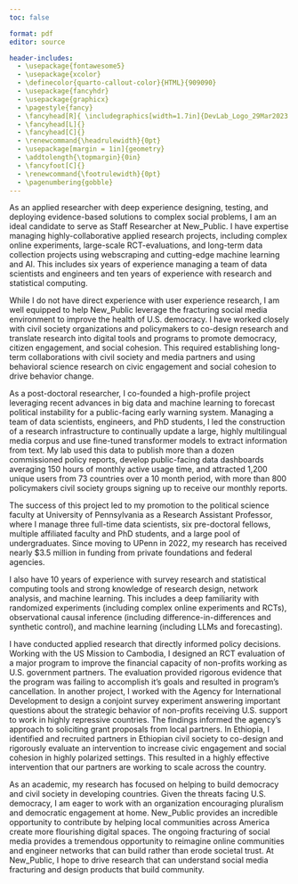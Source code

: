 ```yaml
---
toc: false

format: pdf
editor: source

header-includes:
  - \usepackage{fontawesome5}
  - \usepackage{xcolor}
  - \definecolor{quarto-callout-color}{HTML}{909090}
  - \usepackage{fancyhdr}
  - \usepackage{graphicx}
  - \pagestyle{fancy}
  - \fancyhead[R]{ \includegraphics[width=1.7in]{DevLab_Logo_29Mar2023.png}}
  - \fancyhead[L]{}
  - \fancyhead[C]{}
  - \renewcommand{\headrulewidth}{0pt}
  - \usepackage[margin = 1in]{geometry} 
  - \addtolength{\topmargin}{0in}
  - \fancyfoot[C]{}
  - \renewcommand{\footrulewidth}{0pt}
  - \pagenumbering{gobble}
---
```



\begin{flushleft}
Jeremy Springman, PhD\\
Research Assistant Professor\\
University of Pennsylvania\\
\url{jrspringman.github.io}
\end{flushleft}

As an applied researcher with deep experience designing, testing, and deploying evidence-based solutions to complex social problems, I am an ideal candidate to serve as Staff Researcher at New_Public. I have expertise managing highly-collaborative applied research projects, including complex online experiments, large-scale RCT-evaluations, and long-term data collection projects using webscraping and cutting-edge machine learning and AI. This includes six years of experience managing a team of data scientists and engineers and ten years of experience with research and statistical computing.

While I do not have direct experience with user experience research, I am well equipped to help New_Public leverage the fracturing social media environment to improve the health of U.S. democracy. I have worked closely with civil society organizations and policymakers to co-design research and translate research into digital tools and programs to promote democracy, citizen engagement, and social cohesion. This required establishing long-term collaborations with civil society and media partners and using behavioral science research on civic engagement and social cohesion to drive behavior change. 

As a post-doctoral researcher, I co-founded a high-profile project leveraging recent advances in big data and machine learning to forecast political instability for a public-facing early warning system. Managing a team of data scientists, engineers, and PhD students, I led the construction of a research infrastructure to continually update a large, highly multilingual media corpus and use fine-tuned transformer models to extract information from text. My lab used this data to publish more than a dozen commissioned policy reports, develop public-facing data dashboards averaging 150 hours of monthly active usage time, and attracted 1,200 unique users from 73 countries over a 10 month period, with more than 800 policymakers civil society groups signing up to receive our monthly reports.

The success of this project led to my promotion to the political science faculty at University of Pennsylvania as a Research Assistant Professor, where I manage three full-time data scientists, six pre-doctoral fellows, multiple affiliated faculty and PhD students, and a large pool of undergraduates. Since moving to UPenn in 2022, my research has received nearly $3.5 million in funding from private foundations and federal agencies. 

I also have 10 years of experience with survey research and statistical computing tools and strong knowledge of research design, network analysis, and machine learning. This includes a deep familiarity with randomized experiments (including complex online experiments and RCTs), observational causal inference (including difference-in-differences and synthetic control), and machine learning (including LLMs and forecasting).

I have conducted applied research that directly informed policy decisions. Working with the US Mission to Cambodia, I designed an RCT evaluation of a major program to improve the financial capacity of non-profits working as U.S. government partners. The evaluation provided rigorous evidence that the program was failing to accomplish it's goals and resulted in program's cancellation. In another project, I worked with the Agency for International Development to design a conjoint survey experiment answering important questions about the strategic behavior of non-profits receiving U.S. support to work in highly repressive countries. The findings informed the agency's approach to soliciting grant proposals from local partners. In Ethiopia, I identified and recruited partners in Ethiopian civil society to co-design and rigorously evaluate an intervention to increase civic engagement and social cohesion in highly polarized settings. This resulted in a highly effective intervention that our partners are working to scale across the country. 

As an academic, my research has focused on helping to build democracy and civil society in developing countries. Given the threats facing U.S. democracy, I am eager to work with an organization encouraging pluralism and democratic engagement at home. New_Public provides an incredible opportunity to contribute by helping local communities across America create more flourishing digital spaces. The ongoing fracturing of social media provides a tremendous opportunity to reimagine online communities and engineer networks that can build rather than erode societal trust. At New_Public, I hope to drive research that can understand social media fracturing and design products that build community. 


<!-- During this period, I have worked closely with civil society organizations on both digital and field-based projects. This included identifying and recruiting partners in Ethiopian civil society to co-design and rigorously evaluate an intervention to increase civic engagement and social cohesion in highly polarized settings. This resulted in a highly effective [intervention](https://jrspringman.github.io/files/ethiopia_ie.pdf) that we are seeking to scale across the country. In Cambodia, I led the first RCT evaluation of an NGO capacity-building intervention, working with more than 100 CSOs over a three year period. -->

<!-- As a Research Professor, I lead a high-profile project that developed a large, highly multilingual media corpus and pioneered the use of large language models (LLMs) in social science research to generate novel data tracking the cross-national incidence of important political events. I further leveraged this data to answer pressing policy questions and develop solutions, including public-facing event monitoring and forecasting systems.  -->

<!-- I also have deep experience in randomized experiments and causal analyses, including advanced survey experimental research, large-scale randomized control trials in difficult implementation environments including ongoing civil conflict, and spatial approaches to estimating causal effects with observational panel data.  -->

<!-- This deep background in experimental research, cutting-edge natural language processing, and the translation of complex findings into actionable insights aligns with PERIL’s efforts to bring scientific excellence and statistical methods to the challenges of product creation.  -->

<!-- My academic position has given me years of experience working closely with policymakers to generate and communicate tailored evidence to inform important policy decisions.   -->

<!-- This has included broad evidence on how aid-implementation through non-profits impacts political credit as well as narrow evidence on the effectiveness of specific interventions.  -->


